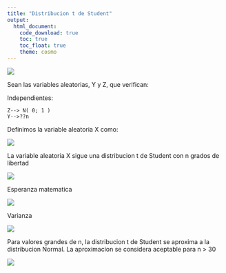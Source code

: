 ```yaml
---
title: "Distribucion t de Student"
output:
  html_document:
    code_download: true
    toc: true
    toc_float: true
    theme: cosmo
---
```


![](imagenes/Fig 7-4.webp)

<link rel="stylesheet" href="styles.css" type="text/css">
<link rel="stylesheet" href="academicicons/css/academicons.min.css"/>

Sean las variables aleatorias, Y y Z, que verifican:

Independientes:

    Z--> N( 0; 1 )
    Y-->??n
    
Definimos la variable aleatoria X como:

![](imagenes/Screenshot_2.png)

La variable aleatoria X sigue una distribucion t de Student con n grados de libertad

![](imagenes/Screenshot_3.png)

Esperanza matematica

![](imagenes/Screenshot_4.png)

Varianza

![](imagenes/Screenshot_5.png)

Para valores grandes de n, la distribucion t de Student se aproxima a la distribucion Normal. La aproximacion se considera aceptable para n > 30

![](imagenes/Screenshot_6.png)







